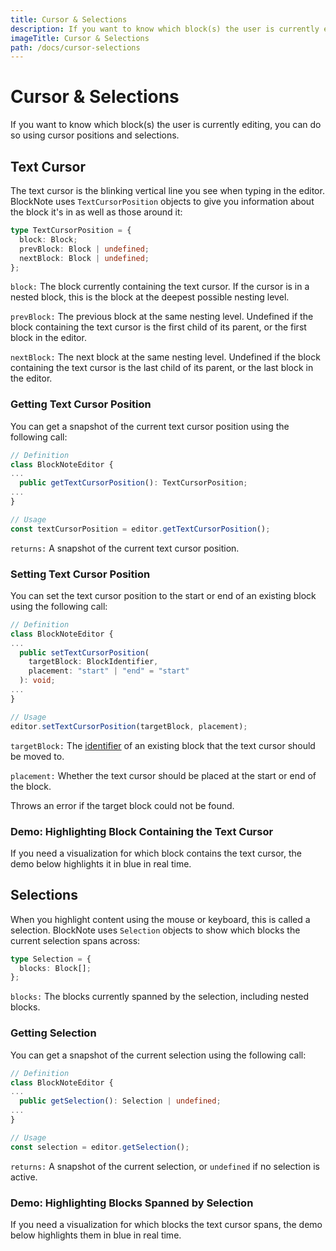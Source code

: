 ```yaml
---
title: Cursor & Selections
description: If you want to know which block(s) the user is currently editing, you can do so using cursor positions and selections.
imageTitle: Cursor & Selections
path: /docs/cursor-selections
---
```



# Cursor & Selections

If you want to know which block(s) the user is currently editing, you can do so using cursor positions and selections.

## Text Cursor

The text cursor is the blinking vertical line you see when typing in the editor. BlockNote uses `TextCursorPosition` objects to give you information about the block it's in as well as those around it:

```typescript
type TextCursorPosition = {
  block: Block;
  prevBlock: Block | undefined;
  nextBlock: Block | undefined;
};
```

`block:` The block currently containing the text cursor. If the cursor is in a nested block, this is the block at the deepest possible nesting level.

`prevBlock:` The previous block at the same nesting level. Undefined if the block containing the text cursor is the first child of its parent, or the first block in the editor.

`nextBlock:` The next block at the same nesting level. Undefined if the block containing the text cursor is the last child of its parent, or the last block in the editor.

### Getting Text Cursor Position

You can get a snapshot of the current text cursor position using the following call:

```typescript
// Definition
class BlockNoteEditor {
...
  public getTextCursorPosition(): TextCursorPosition;
...
}

// Usage
const textCursorPosition = editor.getTextCursorPosition();
```

`returns:` A snapshot of the current text cursor position.

### Setting Text Cursor Position

You can set the text cursor position to the start or end of an existing block using the following call:

```typescript
// Definition
class BlockNoteEditor {
...
  public setTextCursorPosition(
    targetBlock: BlockIdentifier,
    placement: "start" | "end" = "start"
  ): void;
...
}

// Usage
editor.setTextCursorPosition(targetBlock, placement);
```

`targetBlock:` The [identifier](/docs/manipulating-blocks#block-identifiers) of an existing block that the text cursor should be moved to.

`placement:` Whether the text cursor should be placed at the start or end of the block.

Throws an error if the target block could not be found.

### Demo: Highlighting Block Containing the Text Cursor

If you need a visualization for which block contains the text cursor, the demo below highlights it in blue in real time.

<Example name="cursor-selections-text-cursor-block" />

## Selections

When you highlight content using the mouse or keyboard, this is called a selection. BlockNote uses `Selection` objects to show which blocks the current selection spans across:

```typescript
type Selection = {
  blocks: Block[];
};
```

`blocks:` The blocks currently spanned by the selection, including nested blocks.

### Getting Selection

You can get a snapshot of the current selection using the following call:

```typescript
// Definition
class BlockNoteEditor {
...
  public getSelection(): Selection | undefined;
...
}

// Usage
const selection = editor.getSelection();
```

`returns:` A snapshot of the current selection, or `undefined` if no selection is active.

### Demo: Highlighting Blocks Spanned by Selection

If you need a visualization for which blocks the text cursor spans, the demo below highlights them in blue in real time.

<Example name="cursor-selections-selection-blocks" />